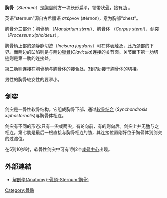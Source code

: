 {{Unreferenced |time=2008-05-27T03:50:02+00:00 }}
{{Infobox bone 
| Name          = 胸骨
| Latin         = Sternum
| Greek = στέρνον
| Image         = Illu_thoracic_cage_zh.jpg 
| Caption       = 胸廓
| Image2        = Gray116.png 
| Caption2      = Posterior surface of sternum.
| Origins       =
| Insertions    =
| Articulations =
<!-- 
| GraySubject       = 27
| GrayPage          = 119
| MeshName          = Sternum
| MeshNumber        = A02.835.232.904.766
| DorlandsPre       = s_23
| DorlandsSuf       = 12758288 
-->
}}
'''胸骨'''（''Sternum''）是[[胸部|胸廓]]前方一块长形扁平，领带状[[骨|骨]]，接有[[肋|肋]] 。

英语“sternum”源自古希腊语 στέρνον (stérnon)，意为胸部“chest”。

胸骨分三部分：胸骨柄 （''Manubrium sterni''）、胸骨体 （''Corpus sterni''）、剑突 （''Processus xiphoideus''）。

胸骨柄上部的颈静脉切迹（''Incisura jugularis''）可在体表触及，此乃颈部的下界。而两边的凹陷则是与两边[[锁骨|锁骨]](''Clavicula'')连接的关节面。关节面下第一肋切迹则是第一肋的连接处。

第二肋则连接在胸骨柄与胸骨体的接合处，3到7肋接于胸骨体的切接。 

男性的胸骨较女性的要窄小。

== 剑突 ==

剑突是一骨性软骨结构。它组成胸骨下部，通过[[软骨结合|软骨结合]] (''Synchondrosis xiphosternalis'')与胸骨体相连。 

剑突有不同的形态:只有一尖或两尖，有的向前，有的则向后。剑突上并无[[肋|肋]]与之相连。第七肋是最后一根直接与胸骨相连的肋，其连接位置刚好位于胸骨体到剑突的过渡位。

在5到10岁时，软骨性剑突中可有1到2个[[成骨|成骨中心]]出现。
==外部連結==
*[http://smallcollation.blogspot.com/2013/01/anatomy-sternum.html 解剖學(Anatomy)-骨頭-Sternum(胸骨)]

{{人體系統與器官|state=collapsed}}
{{HumanBones}}

[[Category:骨骼|Category:骨骼]]